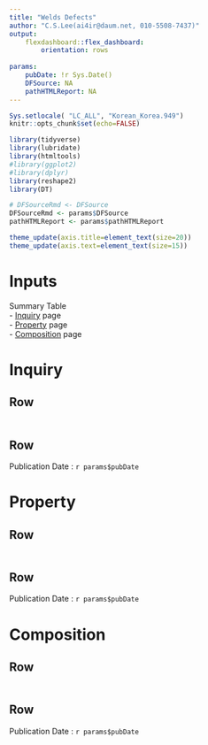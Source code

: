 ```yaml
---
title: "Welds Defects"
author: "C.S.Lee(ai4ir@daum.net, 010-5508-7437)"
output:
    flexdashboard::flex_dashboard:
        orientation: rows
        
params:
    pubDate: !r Sys.Date()
    DFSource: NA
    pathHTMLReport: NA
---
```


```r
Sys.setlocale( "LC_ALL", "Korean_Korea.949")
knitr::opts_chunk$set(echo=FALSE)

library(tidyverse)
library(lubridate)
library(htmltools)
#library(ggplot2)
#library(dplyr)
library(reshape2)
library(DT)

# DFSourceRmd <- DFSource
DFSourceRmd <- params$DFSource
pathHTMLReport <- params$pathHTMLReport

theme_update(axis.title=element_text(size=20))
theme_update(axis.text=element_text(size=15))

```

Inputs {.sidebar}
=============================================

Summary Table  
 - [Inquiry] page  
 - [Property] page  
 - [Composition] page  
 

Inquiry{data-navmenu="Summary Table"}
=============================================

Row {data-height=970}
---------------------------------------------
### 
```r

```

Row {data-height=30}
---------------------------------------------
Publication Date : `r params$pubDate`

Property{data-navmenu="Summary Table"}
=============================================

Row {data-height=970}
---------------------------------------------
### 
```r

```

Row {data-height=30}
---------------------------------------------
Publication Date : `r params$pubDate`

Composition{data-navmenu="Summary Table"}
=============================================


Row {data-height=970}
---------------------------------------------
### 
```r

```

Row {data-height=30}
---------------------------------------------
Publication Date : `r params$pubDate`